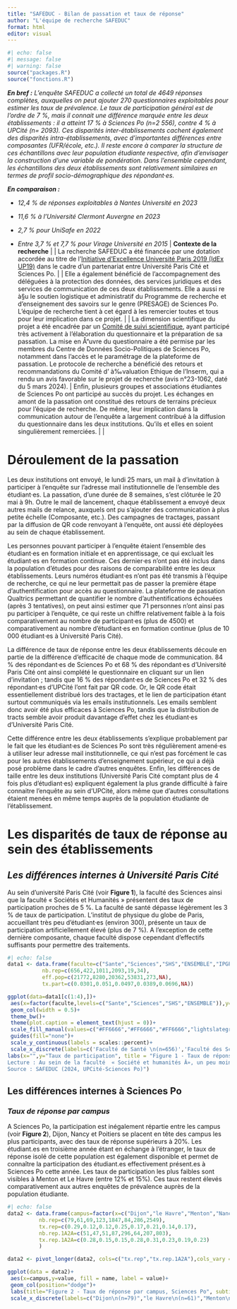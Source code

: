```yaml
---
title: "SAFEDUC - Bilan de passation et taux de réponse"
author: "L'équipe de recherche SAFEDUC"
format: html
editor: visual
---
```


```r
#| echo: false
#| message: false
#| warning: false
source("packages.R")
source("fonctions.R")
```

***En bref :** L'enquête SAFEDUC a collecté un total de 4649 réponses complètes, auxquelles on peut ajouter 270 questionnaires exploitables pour estimer les taux de prévalence. Le taux de participation général est de l'ordre de 7 %, mais il connait une différence marquée entre les deux établissements : il a atteint 17 % à Sciences Po (n=2 556), contre 4 % à UPCité (n= 2093). Ces disparités inter-établissements cachent également des disparités intra-établissements, avec d'importantes différences entre composantes (UFR/école, etc.). Il reste encore à comparer la structure de ces échantillons avec leur population étudiante respective, afin d'envisager la construction d'une variable de pondération. Dans l'ensemble cependant, les échantillons des deux établissements sont relativement similaires en termes de profil socio-démographique des répondant·es.*

***En comparaison :***

-   *12,4 % de réponses exploitables à Nantes Université en 2023*

-   *11,6 % à l'Université Clermont Auvergne en 2023*

-   *2,7 % pour UniSafe en 2022*

-   *Entre 3,7 % et 7,7 % pour Virage Université en 2015*
                                                    |
**Contexte de la recherche** \| \| La recherche SAFEDUC a été financée par une dotation accordée au titre de l'[Initiative d'Excellence Université Paris 2019 (IdEx UP19)](https://u-paris.fr/idex-universite-paris/) dans le cadre d'un partenariat entre Université Paris Cité et Sciences Po. \| \| Elle a également bénéficié de l'accompagnement des déléguées à la protection des données, des services juridiques et des services de communication de ces deux établissements. Elle a aussi re à§u le soutien logistique et administratif du Programme de recherche et d'enseignement des savoirs sur le genre (PRESAGE) de Sciences Po. L'équipe de recherche tient à cet égard à les remercier toutes et tous pour leur implication dans ce projet. \| \| La dimension scientifique du projet a été encadrée par un [Comité de suivi scientifique](https://www.sciencespo.fr/gender-studies/sites/sciencespo.fr.gender-studies/files/Organisation-SAFEDUC-FR.pdf), ayant participé très activement à l'élaboration du questionnaire et la préparation de sa passation. La mise en Å“uvre du questionnaire a été permise par les membres du Centre de Données Socio-Politiques de Sciences Po, notamment dans l'accès et le paramétrage de la plateforme de passation. Le protocole de recherche a bénéficié des retours et recommandations du Comité d' à‰valuation Ethique de l'Inserm, qui a rendu un avis favorable sur le projet de recherche (avis n°23-1062, daté du 5 mars 2024). \| Enfin, plusieurs groupes et associations étudiantes de Sciences Po ont participé au succès du projet. Les échanges en amont de la passation ont constitué des retours de terrains précieux pour l'équipe de recherche. De même, leur implication dans la communication autour de l'enquête a largement contribué à la diffusion du questionnaire dans les deux institutions. Qu'ils et elles en soient singulièrement remerciées. \| |

# Déroulement de la passation

Les deux institutions ont envoyé, le lundi 25 mars, un mail à d'invitation à participer à l'enquête sur l'adresse mail institutionnelle de l'ensemble des étudiant·es. La passation, d'une durée de 8 semaines, s'est clôturée le 20 mai à 9h. Outre le mail de lancement, chaque établissement a envoyé deux autres mails de relance, auxquels ont pu s'ajouter des communication à plus petite échelle (Composante, etc.). Des campagnes de tractages, passant par la diffusion de QR code renvoyant à l'enquête, ont aussi été déployées au sein de chaque établissement.

Les personnes pouvant participer à l'enquête étaient l'ensemble des étudiant·es en formation initiale et en apprentissage, ce qui excluait les étudiant·es en formation continue. Ces dernier·es n'ont pas été inclus dans la population d'études pour des raisons de comparabilité entre les deux établissements. Leurs numéros étudiant·es n'ont pas été transmis à l'équipe de recherche, ce qui ne leur permettait pas de passer la première étape d'authentification pour accès au questionnaire. La plateforme de passation Qualtrics permettant de quantifier le nombre d'authentifications échouées (après 3 tentatives), on peut ainsi estimer que 71 personnes n'ont ainsi pas pu participer à l'enquête, ce qui reste un chiffre relativement faible à la fois comparativement au nombre de participant·es (plus de 4500) et comparativement au nombre d'étudiant·es en formation continue (plus de 10 000 étudiant·es à Université Paris Cité).

La différence de taux de réponse entre les deux établissements découle en partie de la différence d'efficacité de chaque mode de communication. 84 % des répondant·es de Sciences Po et 68 % des répondant·es d'Université Paris Cité ont ainsi complété le questionnaire en cliquant sur un lien d'invitation ; tandis que 16 % des répondant·es de Sciences Po et 32 % des répondant·es d'UPCité l'ont fait par QR code. Or, le QR code était essentiellement distribué lors des tractages, et le lien de participation étant surtout communiqués via les emails institutionnels. Les emails semblent donc avoir été plus efficaces à Sciences Po, tandis que la distribution de tracts semble avoir produit davantage d'effet chez les étudiant·es d'Université Paris Cité.

Cette différence entre les deux établissements s'explique probablement par le fait que les étudiant·es de Sciences Po sont très régulièrement amené·es à utiliser leur adresse mail institutionnelle, ce qui n'est pas forcément le cas pour les autres établissements d'enseignement supérieur, ce qui a déjà posé problème dans le cadre d'autres enquêtes. Enfin, les différences de taille entre les deux institutions (Université Paris Cité comptant plus de 4 fois plus d'étudiant·es) expliquent également la plus grande difficulté à faire connaitre l'enquête au sein d'UPCité, alors même que d'autres consultations étaient menées en même temps auprès de la population étudiante de l'établissement.

# Les disparités de taux de réponse au sein des établissements

## *Les différences internes à Université Paris Cité*

Au sein d'université Paris Cité (voir **Figure 1**), la faculté des Sciences ainsi que la faculté « Sociétés et Humanités » présentent des taux de participation proches de 5 %. La faculté de santé dépasse légèrement les 3 % de taux de participation. L'institut de physique du globe de Paris, accueillant très peu d'étudiant·es (environ 300), présente un taux de participation artificiellement élevé (plus de 7 %). A l'exception de cette dernière composante, chaque faculté dispose cependant d'effectifs suffisants pour permettre des traitements.

```r
#| echo: false
data1 <- data.frame(faculte=c("Sante","Sciences","SHS","ENSEMBLE","IPGP","Refus"),
           nb.rep=c(656,422,1011,2093,19,34),
           eff.pop=c(21772,8280,20362,53831,273,NA),
           tx.part=c(0.0301,0.051,0.0497,0.0389,0.0696,NA))

ggplot(data=data1[c(1:4),])+
 aes(x=factor(faculte,levels=c("Sante","Sciences","SHS","ENSEMBLE")),y=tx.part, fill = factor(faculte,levels=c("Sante","Sciences","SHS","ENSEMBLE")))+
 geom_col(width = 0.5)+
 theme_bw()+
 theme(plot.caption = element_text(hjust = 0))+
 scale_fill_manual(values=c("#FF6666","#FF6666","#FF6666","lightslategrey"))+
 guides(fill="none")+
 scale_y_continuous(labels = scales::percent)+
 scale_x_discrete(labels=c('Faculté de Santé \n(n=656)','Faculté des Sciences \n(n=422)','Faculté Sociétés \net Humanités \n(n=1011)','Ensemble \n(n=2093)'))+
labs(x="",y="Taux de participation", title = "Figure 1 - Taux de réponse par Faculté, Université Paris Cité", caption = "Champ : à‰tudiant·es d'Université Paris Cité ayant terminé le questionnaire (n = 2 093)\n
Lecture : Au sein de la faculté  « Société et humanités Â», un peu moins de 5 % des étudiant·es ont complété un questionnaire.\n
Source : SAFEDUC (2024, UPCité-Sciences Po)")

```

## **Les différences internes à Sciences Po**

### *Taux de réponse par campus*

A Sciences Po, la participation est inégalement répartie entre les campus (voir **Figure 2**), Dijon, Nancy et Poitiers se placent en tête des campus les plus participants, avec des taux de réponse supérieurs à 20%. Les étudiant.es en troisième année étant en échange à l'étranger, le taux de réponse isolé de cette population est également disponible et permet de connaître la participation des étudiant.es effectivement présent.es à Sciences Po cette année. Les taux de participation les plus faibles sont visibles à Menton et Le Havre (entre 12% et 15%). Ces taux restent élevés comparativement aux autres enquêtes de prévalence auprès de la population étudiante.

```r
#| echo: false
data2 <- data.frame(campus=factor(x=c("Dijon","le Havre","Menton","Nancy","Paris","Poitiers","Reims","Ensemble"),levels=c("Dijon","le Havre","Menton","Nancy","Paris","Poitiers","Reims","Ensemble")),
          nb.rep=c(79,61,69,123,1847,84,286,2549),
          tx.rep=c(0.29,0.12,0.12,0.25,0.17,0.21,0.14,0.17),
          nb.rep.1A2A=c(51,47,51,87,296,64,207,803),
          tx.rep.1A2A=c(0.28,0.15,0.15,0.28,0.31,0.23,0.19,0.23)
          )

data2 <- pivot_longer(data2, cols=c("tx.rep","tx.rep.1A2A"),cols_vary = "fastest")

ggplot(data = data2)+
 aes(x=campus,y=value, fill = name, label = value)+
 geom_col(position="dodge")+
 labs(title="Figure 2 - Taux de réponse par campus, Sciences Po", subtitle="(avec focale sur la 1re et 2e année",x="",y="Pourcentage")+
 scale_x_discrete(labels=c("Dijon\n(n=79)","le Havre\n(n=61)","Menton\n(n=69)","Nancy\n(n=123)","Paris\n(n=1847)","Poitiers\n(n=84)","Reims\n(n=286)","Ensemble\n(n=2549)"))
```
